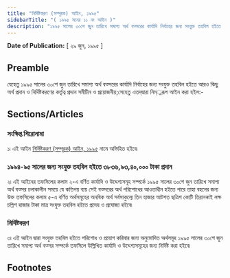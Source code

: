 ```yaml
---
title: "নির্দিষ্টকরণ (সম্পূরক) আইন, ১৯৯৫"
sidebarTitle: "( ১৯৯৫ সনের ১১ নং আইন )"
description: "১৯৯৫ সালের ৩০শে জুন তারিখে সমাপ্য অর্থ বত্সরের কার্যাদি নির্বাহের জন্য সংযুক্ত তহবিল হইতে আরও কিছু অর্থ প্রদান ও নির্দিষ্টকরণের কর্তৃত্ব প্রদানের জন্য প্রণীত আইন৷"
---
```


**Date of Publication:** [ ২৯ জুন, ১৯৯৫ ]

## Preamble

যেহেতু ১৯৯৫ সালের ৩০শে জুন তারিখে সমাপ্য অর্থ বত্সরের কার্যাদি নির্বাহের জন্য সংযুক্ত তহবিল হইতে আরও কিছু অর্থ প্রদান ও নির্দিষ্টকরণের কর্তৃত্ব প্রদান সমীচীন ও প্রয়োজনীয়;সেহেতু এতদ্‌দ্বারা নিম্্নরূপ আইন করা হইল:-

## Sections/Articles

### সংক্ষিপ্ত শিরোনামা

১৷ এই আইন [নির্দিষ্টকরণ (সম্পূরক) আইন, ১৯৯৫](/act-795.html "নির্দিষ্টকরণ (সম্পূরক) আইন, ১৯৯৫") নামে অভিহিত হইবে৷

### ১৯৯৪-৯৫ সালের জন্য সংযুক্ত তহবিল হইতে ৩৮৩৬,৯৩,৪০,০০০ টাকা প্রদান

২৷ এই আইনের তফসিলের কলাম ২-এ বর্ণিত কার্যাদি ও উদ্দেশ্যসমূহ সম্পর্কে ১৯৯৫ সালের ৩০শে জুন তারিখে সমাপ্য অর্থ বত্সর চলাকালীন সময়ে যে কতিপয় ব্যয় সেই বত্সরের অর্থ পরিশোধের আওতাধীন হইতে পারে তাহা বহনের জন্য উক্ত তফসিলের কলাম ৫-এ বর্ণিত অর্থসমূহের অনধিক অর্থ সর্বসাকুল্যে তিন হাজার আটশত ছত্রিশ কোটি তিরানব্বই লক্ষ চল্লিশ হাজার টাকা মাত্র সংযুক্ত তহবিল হইতে প্রদেয় ও প্রযোজ্য হইবে৷

### নির্দিষ্টকরণ

৩৷ এই আইন দ্বারা সংযুক্ত তহবিল হইতে পরিশোধ ও প্রয়োগ করিবার জন্য অনুমোদিত অর্থসমূহ ১৯৯৫ সালের ৩০শে জুন তারিখে সমাপ্য অর্থ বত্সর সম্পর্কে তফসিলে উল্লিখিত কার্যাদি ও উদ্দেশ্যসমূহের জন্য নির্দিষ্ট করা হইবে৷

## Footnotes
